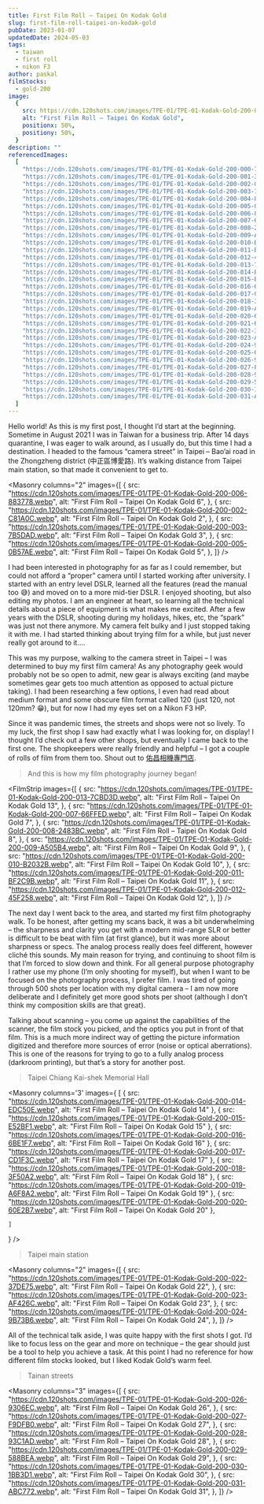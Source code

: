 ```yaml
---
title: First Film Roll – Taipei On Kodak Gold
slug: first-film-roll-taipei-on-kodak-gold
pubDate: 2023-01-07
updatedDate: 2024-05-03
tags:
  - taiwan
  - first roll
  - nikon F3
author: paskal
filmStocks:
  - gold-200
image:
  {
    src: https://cdn.120shots.com/images/TPE-01/TPE-01-Kodak-Gold-200-014-EDC50E.webp,
    alt: "First Film Roll – Taipei On Kodak Gold",
    positionx: 50%,
    positiony: 50%,
  }
description: ""
referencedImages:
  [
    "https://cdn.120shots.com/images/TPE-01/TPE-01-Kodak-Gold-200-000-73586B.webp",
    "https://cdn.120shots.com/images/TPE-01/TPE-01-Kodak-Gold-200-001-3C390E.webp",
    "https://cdn.120shots.com/images/TPE-01/TPE-01-Kodak-Gold-200-002-C81A0C.webp",
    "https://cdn.120shots.com/images/TPE-01/TPE-01-Kodak-Gold-200-003-7B5DAD.webp",
    "https://cdn.120shots.com/images/TPE-01/TPE-01-Kodak-Gold-200-004-8DBD02.webp",
    "https://cdn.120shots.com/images/TPE-01/TPE-01-Kodak-Gold-200-005-0B57AE.webp",
    "https://cdn.120shots.com/images/TPE-01/TPE-01-Kodak-Gold-200-006-883778.webp",
    "https://cdn.120shots.com/images/TPE-01/TPE-01-Kodak-Gold-200-007-66FFED.webp",
    "https://cdn.120shots.com/images/TPE-01/TPE-01-Kodak-Gold-200-008-2483BC.webp",
    "https://cdn.120shots.com/images/TPE-01/TPE-01-Kodak-Gold-200-009-A505B4.webp",
    "https://cdn.120shots.com/images/TPE-01/TPE-01-Kodak-Gold-200-010-B2032B.webp",
    "https://cdn.120shots.com/images/TPE-01/TPE-01-Kodak-Gold-200-011-BF2C9B.webp",
    "https://cdn.120shots.com/images/TPE-01/TPE-01-Kodak-Gold-200-012-45F258.webp",
    "https://cdn.120shots.com/images/TPE-01/TPE-01-Kodak-Gold-200-013-7CBD3D.webp",
    "https://cdn.120shots.com/images/TPE-01/TPE-01-Kodak-Gold-200-014-EDC50E.webp",
    "https://cdn.120shots.com/images/TPE-01/TPE-01-Kodak-Gold-200-015-E52BF1.webp",
    "https://cdn.120shots.com/images/TPE-01/TPE-01-Kodak-Gold-200-016-6BE1F7.webp",
    "https://cdn.120shots.com/images/TPE-01/TPE-01-Kodak-Gold-200-017-CD1F3C.webp",
    "https://cdn.120shots.com/images/TPE-01/TPE-01-Kodak-Gold-200-018-3F50A2.webp",
    "https://cdn.120shots.com/images/TPE-01/TPE-01-Kodak-Gold-200-019-A6F8A2.webp",
    "https://cdn.120shots.com/images/TPE-01/TPE-01-Kodak-Gold-200-020-60E2B7.webp",
    "https://cdn.120shots.com/images/TPE-01/TPE-01-Kodak-Gold-200-021-6DC80F.webp",
    "https://cdn.120shots.com/images/TPE-01/TPE-01-Kodak-Gold-200-022-37DE75.webp",
    "https://cdn.120shots.com/images/TPE-01/TPE-01-Kodak-Gold-200-023-AF426C.webp",
    "https://cdn.120shots.com/images/TPE-01/TPE-01-Kodak-Gold-200-024-9B73B6.webp",
    "https://cdn.120shots.com/images/TPE-01/TPE-01-Kodak-Gold-200-025-612652.webp",
    "https://cdn.120shots.com/images/TPE-01/TPE-01-Kodak-Gold-200-026-9306EC.webp",
    "https://cdn.120shots.com/images/TPE-01/TPE-01-Kodak-Gold-200-027-F9DFB0.webp",
    "https://cdn.120shots.com/images/TPE-01/TPE-01-Kodak-Gold-200-028-93C1AD.webp",
    "https://cdn.120shots.com/images/TPE-01/TPE-01-Kodak-Gold-200-029-588BEA.webp",
    "https://cdn.120shots.com/images/TPE-01/TPE-01-Kodak-Gold-200-030-1BB3D1.webp",
    "https://cdn.120shots.com/images/TPE-01/TPE-01-Kodak-Gold-200-031-ABC772.webp",
  ]
---
```



Hello world! As this is my first post, I thought I’d start at the beginning. Sometime in August 2021 I was in Taiwan for a business trip. After 14 days quarantine, I was eager to walk around, as I usually do, but this time I had a destination. I headed to the famous “camera street” in Taipei – Bao’ai road in the Zhongzheng district (中正區博愛路). It’s walking distance from Taipei main station, so that made it convenient to get to.

<Masonry
  columns="2"
  images={[
    {
      src: "https://cdn.120shots.com/images/TPE-01/TPE-01-Kodak-Gold-200-006-883778.webp",
      alt: "First Film Roll – Taipei On Kodak Gold 6",
    },
    {
      src: "https://cdn.120shots.com/images/TPE-01/TPE-01-Kodak-Gold-200-002-C81A0C.webp",
      alt: "First Film Roll – Taipei On Kodak Gold 2",
    },
    {
      src: "https://cdn.120shots.com/images/TPE-01/TPE-01-Kodak-Gold-200-003-7B5DAD.webp",
      alt: "First Film Roll – Taipei On Kodak Gold 3",
    },
    {
      src: "https://cdn.120shots.com/images/TPE-01/TPE-01-Kodak-Gold-200-005-0B57AE.webp",
      alt: "First Film Roll – Taipei On Kodak Gold 5",
    },
  ]}
/>

I had been interested in photography for as far as I could remember, but could not afford a “proper” camera until I started working after university. I started with an entry level DSLR, learned all the features (read the manual too 😅) and moved on to a more mid-tier DSLR. I enjoyed shooting, but also editing my photos. I am an engineer at heart, so learning all the technical details about a piece of equipment is what makes me excited. After a few years with the DSLR, shooting during my holidays, hikes, etc, the “spark” was just not there anymore. My camera felt bulky and I just stopped taking it with me. I had started thinking about trying film for a while, but just never really got around to it….

This was my purpose, walking to the camera street in Taipei – I was determined to buy my first film camera! As any photography geek would probably not be so open to admit, new gear is always exciting (and maybe sometimes gear gets too much attention as opposed to actual picture taking). I had been researching a few options, I even had read about medium format and some obscure film format called 120 (just 120, not 120mm? 😁), but for now I had my eyes set on a Nikon F3 HP.

Since it was pandemic times, the streets and shops were not so lively. To my luck, the first shop I saw had exactly what I was looking for, on display! I thought I’d check out a few other shops, but eventually I came back to the first one. The shopkeepers were really friendly and helpful – I got a couple of rolls of film from them too. Shout out to [佑昌相機專門店](https://goo.gl/maps/nD5tjE3HFC2rde8b7).

> And this is how my film photography journey began!

<FilmStrip
  images={[
    {
      src: "https://cdn.120shots.com/images/TPE-01/TPE-01-Kodak-Gold-200-013-7CBD3D.webp",
      alt: "First Film Roll – Taipei On Kodak Gold 13",
    },
    {
      src: "https://cdn.120shots.com/images/TPE-01/TPE-01-Kodak-Gold-200-007-66FFED.webp",
      alt: "First Film Roll – Taipei On Kodak Gold 7",
    },
    {
      src: "https://cdn.120shots.com/images/TPE-01/TPE-01-Kodak-Gold-200-008-2483BC.webp",
      alt: "First Film Roll – Taipei On Kodak Gold 8",
    },
    {
      src: "https://cdn.120shots.com/images/TPE-01/TPE-01-Kodak-Gold-200-009-A505B4.webp",
      alt: "First Film Roll – Taipei On Kodak Gold 9",
    },
    {
      src: "https://cdn.120shots.com/images/TPE-01/TPE-01-Kodak-Gold-200-010-B2032B.webp",
      alt: "First Film Roll – Taipei On Kodak Gold 10",
    },
    {
      src: "https://cdn.120shots.com/images/TPE-01/TPE-01-Kodak-Gold-200-011-BF2C9B.webp",
      alt: "First Film Roll – Taipei On Kodak Gold 11",
    },
    {
      src: "https://cdn.120shots.com/images/TPE-01/TPE-01-Kodak-Gold-200-012-45F258.webp",
      alt: "First Film Roll – Taipei On Kodak Gold 12",
    },
  ]}
/>

The next day I went back to the area, and started my first film photography walk. To be honest, after getting my scans back, it was a bit underwhelming – the sharpness and clarity you get with a modern mid-range SLR or better is difficult to be beat with film (at first glance), but it was more about sharpness or specs. The analog process really does feel different, however cliché this sounds. My main reason for trying, and continuing to shoot film is that I’m forced to slow down and think. For all general purpose photography I rather use my phone (I’m only shooting for myself), but when I want to be focused on the photography process, I prefer film. I was tired of going through 500 shots per location with my digital camera – I am now more deliberate and I definitely get more good shots per shoot (although I don’t think my composition skills are that great).

Talking about scanning – you come up against the capabilities of the scanner, the film stock you picked, and the optics you put in front of that film. This is a much more indirect way of getting the picture information digitized and therefore more sources of error (noise or optical aberrations). This is one of the reasons for trying to go to a fully analog process (darkroom printing), but that’s a story for another post.

> Taipei Chiang Kai-shek Memorial Hall

<Masonry
  columns='3'
  images={
    [
      { src: "https://cdn.120shots.com/images/TPE-01/TPE-01-Kodak-Gold-200-014-EDC50E.webp", alt: "First Film Roll – Taipei On Kodak Gold 14" },
      { src: "https://cdn.120shots.com/images/TPE-01/TPE-01-Kodak-Gold-200-015-E52BF1.webp", alt: "First Film Roll – Taipei On Kodak Gold 15" },
      { src: "https://cdn.120shots.com/images/TPE-01/TPE-01-Kodak-Gold-200-016-6BE1F7.webp", alt: "First Film Roll – Taipei On Kodak Gold 16" },
      { src: "https://cdn.120shots.com/images/TPE-01/TPE-01-Kodak-Gold-200-017-CD1F3C.webp", alt: "First Film Roll – Taipei On Kodak Gold 17" },
      { src: "https://cdn.120shots.com/images/TPE-01/TPE-01-Kodak-Gold-200-018-3F50A2.webp", alt: "First Film Roll – Taipei On Kodak Gold 18" },
      { src: "https://cdn.120shots.com/images/TPE-01/TPE-01-Kodak-Gold-200-019-A6F8A2.webp", alt: "First Film Roll – Taipei On Kodak Gold 19" },
      { src: "https://cdn.120shots.com/images/TPE-01/TPE-01-Kodak-Gold-200-020-60E2B7.webp", alt: "First Film Roll – Taipei On Kodak Gold 20" },

    ]

}
/>

> Taipei main station

<Masonry
  columns="2"
  images={[
    {
      src: "https://cdn.120shots.com/images/TPE-01/TPE-01-Kodak-Gold-200-022-37DE75.webp",
      alt: "First Film Roll – Taipei On Kodak Gold 22",
    },
    {
      src: "https://cdn.120shots.com/images/TPE-01/TPE-01-Kodak-Gold-200-023-AF426C.webp",
      alt: "First Film Roll – Taipei On Kodak Gold 23",
    },
    {
      src: "https://cdn.120shots.com/images/TPE-01/TPE-01-Kodak-Gold-200-024-9B73B6.webp",
      alt: "First Film Roll – Taipei On Kodak Gold 24",
    },
  ]}
/>

All of the technical talk aside, I was quite happy with the first shots I got. I’d like to focus less on the gear and more on technique – the gear should just be a tool to help you achieve a task. At this point I had no reference for how different film stocks looked, but I liked Kodak Gold’s warm feel.

> Tainan streets

<Masonry
  columns="3"
  images={[
    {
      src: "https://cdn.120shots.com/images/TPE-01/TPE-01-Kodak-Gold-200-026-9306EC.webp",
      alt: "First Film Roll – Taipei On Kodak Gold 26",
    },
    {
      src: "https://cdn.120shots.com/images/TPE-01/TPE-01-Kodak-Gold-200-027-F9DFB0.webp",
      alt: "First Film Roll – Taipei On Kodak Gold 27",
    },
    {
      src: "https://cdn.120shots.com/images/TPE-01/TPE-01-Kodak-Gold-200-028-93C1AD.webp",
      alt: "First Film Roll – Taipei On Kodak Gold 28",
    },
    {
      src: "https://cdn.120shots.com/images/TPE-01/TPE-01-Kodak-Gold-200-029-588BEA.webp",
      alt: "First Film Roll – Taipei On Kodak Gold 29",
    },
    {
      src: "https://cdn.120shots.com/images/TPE-01/TPE-01-Kodak-Gold-200-030-1BB3D1.webp",
      alt: "First Film Roll – Taipei On Kodak Gold 30",
    },
    {
      src: "https://cdn.120shots.com/images/TPE-01/TPE-01-Kodak-Gold-200-031-ABC772.webp",
      alt: "First Film Roll – Taipei On Kodak Gold 31",
    },
  ]}
/>
